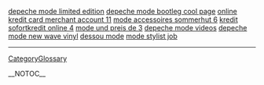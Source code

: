 <a href= http://mode.oldbigtits.cn/depeche-mode-limited-edition.html >depeche mode limited edition</a>   <a href= http://mode.oldbigtits.cn/depeche-mode-bootleg.html >depeche mode bootleg cool page</a>   <a href= http://onlinekredit.oldbigtits.cn/online-kredit-card-merchant-account.html >online kredit card merchant account 11</a>   <a href= http://mode.oldbigtits.cn/mode-accessoires-sommerhut.html >mode accessoires sommerhut 6</a>   <a href= http://onlinekredit.oldbigtits.cn/kredit-sofortkredit-online.html >kredit sofortkredit online 4</a>   <a href= http://mode.oldbigtits.cn/mode-und-preis-de.html >mode und preis de 3</a>   <a href= http://mode.oldbigtits.cn/depeche-mode-videos.html >depeche mode videos</a>   <a href= http://mode.oldbigtits.cn/depeche-mode-new-wave-vinyl.html >depeche mode new wave vinyl</a>   <a href= http://mode.oldbigtits.cn/dessou-mode.html >dessou mode</a>   <a href= http://mode.oldbigtits.cn/mode-stylist-job.html >mode stylist job</a>
----
[[CategoryGlossary]]

__NOTOC__